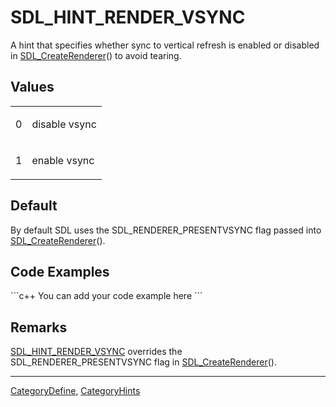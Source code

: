 
= SDL_HINT_RENDER_VSYNC =
A hint that specifies whether sync to vertical refresh is enabled or disabled in [[SDL_CreateRenderer]]() to avoid tearing.


== Values ==
{|
|0
|disable vsync
|-
|1
|enable vsync
|}

== Default ==
By default SDL uses the SDL_RENDERER_PRESENTVSYNC flag passed into [[SDL_CreateRenderer]]().

== Code Examples ==
```c++
You can add your code example here
```

== Remarks ==
[[SDL_HINT_RENDER_VSYNC]] overrides the SDL_RENDERER_PRESENTVSYNC flag in [[SDL_CreateRenderer]]().

----
[[CategoryDefine]], [[CategoryHints]]
